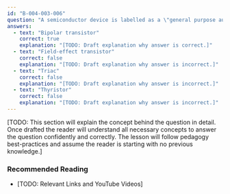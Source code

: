 ```yaml
---
id: "B-004-003-006"
question: "A semiconductor device is labelled as a \"general purpose audio NPN device.\" What is it?"
answers:
  - text: "Bipolar transistor"
    correct: true
    explanation: "[TODO: Draft explanation why answer is correct.]"
  - text: "Field-effect transistor"
    correct: false
    explanation: "[TODO: Draft explanation why answer is incorrect.]"
  - text: "Triac"
    correct: false
    explanation: "[TODO: Draft explanation why answer is incorrect.]"
  - text: "Thyristor"
    correct: false
    explanation: "[TODO: Draft explanation why answer is incorrect.]"
---
```


[TODO: This section will explain the concept behind the question in detail. Once drafted the reader will understand all necessary concepts to answer the question confidently and correctly. The lesson will follow pedagogy best-practices and assume the reader is starting with no previous knowledge.]

### Recommended Reading

- [TODO: Relevant Links and YouTube Videos]
